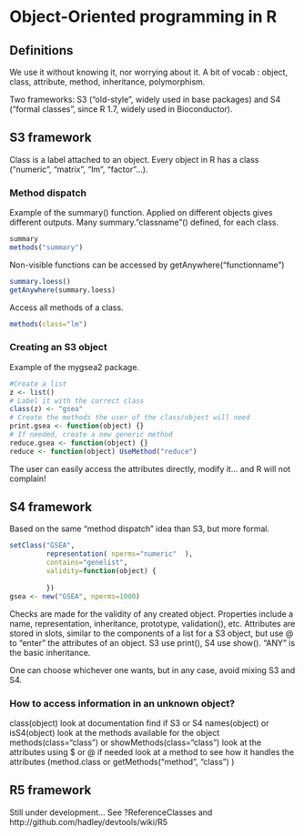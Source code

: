 Object-Oriented programming in R
================================================================================

Definitions
--------------------------------------------

We use it without knowing it, nor worrying about it.
A bit of vocab : object, class, attribute, method, inheritance, polymorphism.

Two frameworks: S3 ("old-style", widely used in base packages) and S4 ("formal classes", since R 1.7, widely used in Bioconductor).

S3 framework
------------------------------------------------

Class is a label attached to an object. Every object in R has a class ("numeric", "matrix", "lm", "factor"...).

### Method dispatch

Example of the summary() function. Applied on different objects gives different outputs. Many summary."classname"() defined, for each class.

```r
summary
methods("summary")
```
Non-visible functions can be accessed by getAnywhere("functionname")

```r
summary.loess()
getAnywhere(summary.loess)
```

Access all methods of a class.
```r
methods(class="lm")
```


### Creating an S3 object

Example of the mygsea2 package.
```r
#Create a list
z <- list()
# Label it with the correct class
class(z) <- "gsea"
# Create the methods the user of the class/object will need
print.gsea <- function(object) {}
# If needed, create a new generic method
reduce.gsea <- function(object) {}
reduce <- function(object) UseMethod("reduce")
```

The user can easily access the attributes directly, modify it... and R will not complain!


S4 framework
--------------------------------------------------------------------------------

Based on the same "method dispatch" idea than S3, but more formal.
```r
setClass("GSEA",
         representation( nperms="numeric"  ),
         contains="genelist",
         validity=function(object) {
             
         })
gsea <- new("GSEA", nperms=1000)
```
Checks are made for the validity of any created object. Properties include a name, representation, inheritance, prototype, validation(), etc. Attributes are stored in slots, similar to the components of a list for a S3 object, but use @ to "enter" the attributes of an object. S3 use print(), S4 use show(). "ANY" is the basic inheritance.

One can choose whichever one wants, but in any case, avoid mixing S3 and S4.


### How to access information in an unknown object?

class(object)
look at documentation
find if S3 or S4 names(object) or isS4(object)
look at the methods available for the object
methods(class="class") or showMethods(class="class")
look at the attributes using $ or @
if needed look at a method to see how it handles the attributes (method.class or getMethods("method", "class") )

R5 framework
--------------------------------------------------------------------------------

Still under development... See ?ReferenceClasses and http://github.com/hadley/devtools/wiki/R5
